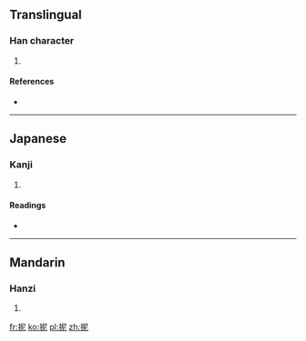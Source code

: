 ==Translingual==

===Han character===
{{Han char|rn=64|rad=手|as=05|sn=8|four=5701<sub>1</sub>|canj=手尸心 (QSP)}}

# {{defn|Han|sort=手05}}

====References====
* {{Han ref|kx=0423.100|dkj=11919|dj=0771.110|hdz=31859.020|uh=62B3|ud=25267|bh=CCBB|bd=52411}}

----

==Japanese==

===Kanji===
{{ja-kanji|grade=|rs=手05}}

# {{defn|Japanese|sort=手05}}

====Readings====
* {{ja-readings|on=[[じ]] (ji), [[に]] (ni), [[でい]] (dei), [[ない]] (nai)|kun=[[とまる]] (tomaru)}}

----

==Mandarin==

===Hanzi===
{{cmn-hanzi|pin=[[nǐ]] ([[ni3]])|wg=ni<sup>3</sup>}}

# {{defn|Mandarin|sort=手05}}

[[fr:抳]]
[[ko:抳]]
[[pl:抳]]
[[zh:抳]]